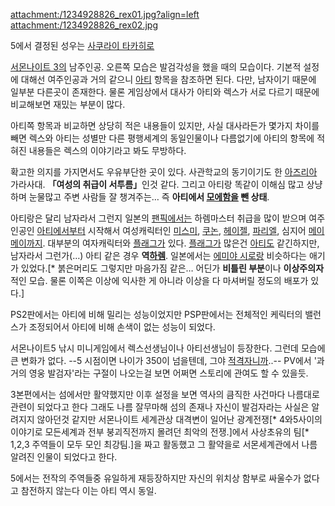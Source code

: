 attachment:/1234928826_rex01.jpg?align=left attachment:/1234928826_rex02.jpg

5에서 결정된 성우는 [[사쿠라이 타카히로]]

[[서몬나이트 3]]의 남주인공. 오른쪽 모습은 발검각성을 했을 때의 모습이다. 기본적 설정에 대해선 여주인공과 거의 같으니 [[아티]] 항목을 참조하면 된다. 다만, 남자이기 때문에 일부분 다른곳이 존재한다. 물론 게임상에서 대사가 아티와 렉스가 서로 다르기 때문에 비교해보면 재밌는 부분이 많다.

아티쪽 항목과 비교하면 상당히 적은 내용들이 있지만, 사실 대사라든가 몇가지 차이를 빼면 렉스와 아티는 성별만 다른 평행세계의 동일인물이나 다름없기에 아티의 항목에 적혀진 내용들은 렉스의 이야기라고 봐도 무방하다. 

확고한 의지를 가지면서도 우유부단한 곳이 있다. 사관학교의 동기이기도 한 [[아즈리아 레비노스|아즈리아]] 가라사대. '''「여성의 취급이 서투름」'''인것 같다. 그리고 아티랑 똑같이 이해심 많고 상냥하며 눈물많고 주변 사람들 잘 챙겨주는… 즉 '''아티에서 [[모에]]함을 뺀 상태'''.

아티랑은 달리 남자라서 그런지 일본의 [[팬픽]]에서는 하렘마스터 취급을 많이 받으며 여주인공인 [[아티(서몬나이트)|아티]]에서부터 시작해서 여성캐릭터인 [[미스미(서몬나이트)|미스미]], [[쿠논]], [[헤이젤]], [[파리엘]], 심지어 [[메이메이]]까지. 대부분의 여자캐릭터와 [[플래그]]가 있다. [[플래그]]가 많은건 [[아티(서몬나이트)|아티]]도 같긴하지만, 남자라서 그런가(…) 아티 같은 경우 '''역[[하렘]]'''. 일본에서는 [[에미야 시로]]랑 비슷하다는 애기가 있었다.[* 붉은머리도 그렇지만 마음가짐 같은… 어딘가 '''비틀린 부분'''이나 '''이상주의자'''적인 모습. 물론 이쪽은 이상에 익사한 게 아니라 이상을 다 마셔버릴 정도의 배포가 있다.]

PS2판에서는 아티에 비해 밀리는 성능이었지만 PSP판에서는 전체적인 케릭터의 밸런스가 조정되어서 아티에 비해 손색이 없는 성능이 되었다. 

서몬나이트5 낚시 미니게임에서 렉스선생님이나 아티선생님이 등장한다. 그런데 모습에 큰 변화가 없다. --5 시점이면 나이가 350이 넘을텐데, 그야 [[적격자]]니까..-- PV에서 '과거의 영웅 발검자'라는 구절이 나오는걸 보면 어쩌면 스토리에 관여도 할 수 있을듯.

3본편에서는 섬에서만 활약했지만 이후 설정을 보면 역사의 큼직한 사건마다 나름대로 관련이 되었다고 한다 그래도 나름 잘무마해 섬의 존재나 자신이 발검자라는 사실은 알려지지 않아던것 같지만 서몬나이트 세계관상 대격변이 일어난 광계전쟁[* 4와5사이의 이야기로 모든세계과 전부 붕괴직전까지 몰려던 최악의 전쟁.]에서 사상초유의 팀[* 1,2,3 주역들이 모두 모인 최강팀.]을 짜고 활동했고 그 활약을로 서몬세계관에서 나름 알려진 인물이 되었다고 한다. 

5에서는 전작의 주역들중 유일하게 재등장하지만 자신의 위치상 함부로 싸울수가 없다고 참전하지 않는다 이는 아티 역시 동일.
